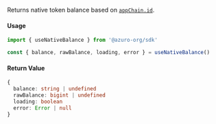 Returns native token balance based on [`appChain.id`](/guides/sdk/providers/chain#return-value).

#### Usage

```ts
import { useNativeBalance } from '@azuro-org/sdk'

const { balance, rawBalance, loading, error } = useNativeBalance()
```

#### Return Value

```ts
{
  balance: string | undefined
  rawBalance: bigint | undefined
  loading: boolean
  error: Error | null
}
```
